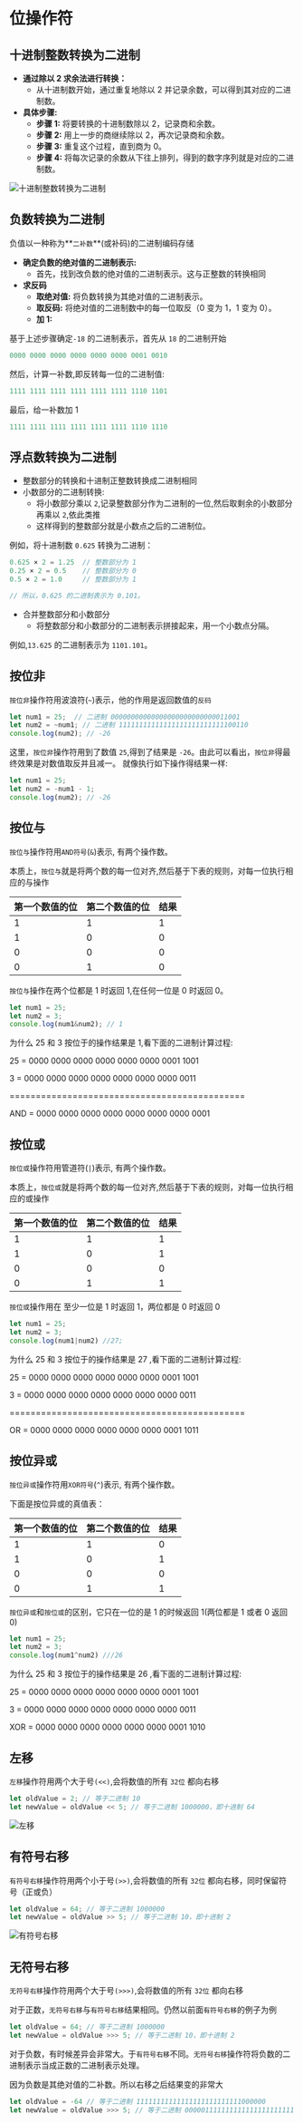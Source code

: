 # 位操作符

## 十进制整数转换为二进制

- **通过除以 2 求余法进行转换：**
  - 从十进制数开始，通过重复地除以 2 并记录余数，可以得到其对应的二进制数。
- **具体步骤:**
  - **步骤 1:** 将要转换的十进制数除以 2，记录商和余数。
  - **步骤 2:** 用上一步的商继续除以 2，再次记录商和余数。
  - **步骤 3:** 重复这个过程，直到商为 0。
  - **步骤 4:** 将每次记录的余数从下往上排列，得到的数字序列就是对应的二进制数。

![十进制整数转换为二进制](./images/3363347273264ae58b7c7dd94d965b64~tplv-k3u1fbpfcp-zoom-in-crop-mark_1512_0_0_0.awebp)

## 负数转换为二进制

负值以一种称为**`二补数`**(或补码)的二进制编码存储

- **确定负数的绝对值的二进制表示:**
  - 首先，找到改负数的绝对值的二进制表示。这与正整数的转换相同
- **求反码**
  - **取绝对值:** 将负数转换为其绝对值的二进制表示。
  - **取反码:** 将绝对值的二进制数中的每一位取反（0 变为 1，1 变为 0）。
  - **加 1:**

基于上述步骤确定`-18` 的二进制表示，首先从 `18` 的二进制开始

```javaScript
0000 0000 0000 0000 0000 0000 0001 0010
```

然后，计算一补数,即反转每一位的二进制值:

```javaScript
1111 1111 1111 1111 1111 1111 1110 1101
```

最后，给一补数加 1

```javaScript
1111 1111 1111 1111 1111 1111 1110 1110
```

## 浮点数转换为二进制

- 整数部分的转换和十进制正整数转换成二进制相同
- 小数部分的二进制转换:
  - 将小数部分乘以 `2`,记录整数部分作为二进制的一位,然后取剩余的小数部分再乘以 `2`,依此类推
  - 这样得到的整数部分就是小数点之后的二进制位。

例如，将十进制数 `0.625` 转换为二进制：

```javaScript
0.625 × 2 = 1.25  // 整数部分为 1
0.25 × 2 = 0.5    // 整数部分为 0
0.5 × 2 = 1.0     // 整数部分为 1

// 所以，0.625 的二进制表示为 0.101。
```

- 合并整数部分和小数部分
  - 将整数部分和小数部分的二进制表示拼接起来，用一个小数点分隔。

例如,`13.625` 的二进制表示为 `1101.101`。

## 按位非

`按位非`操作符用波浪符(`~`)表示，他的作用是返回数值的`反码`

```javaScript
let num1 = 25;  // 二进制 00000000000000000000000000011001
let num2 = ~num1; // 二进制 11111111111111111111111111100110
console.log(num2); // -26
```

这里，`按位非`操作符用到了数值 `25`,得到了结果是 `-26`。由此可以看出，`按位非`得最终效果是对数值取反并且减一。
就像执行如下操作得结果一样:

```javaScript
let num1 = 25;
let num2 = -num1 - 1;
console.log(num2); // -26
```

## 按位与

`按位与`操作符用`AND符号`(`&`)表示, 有两个操作数。

本质上，`按位与`就是将两个数的每一位对齐,然后基于下表的规则，对每一位执行相应的与操作

| 第一个数值的位 | 第二个数值的位 | 结果 |
| -------------- | -------------- | ---- |
| 1              | 1              | 1    |
| 1              | 0              | 0    |
| 0              | 0              | 0    |
| 0              | 1              | 0    |

`按位与`操作在两个位都是 1 时返回 1,在任何一位是 0 时返回 0。

```javaScript
let num1 = 25;
let num2 = 3;
console.log(num1&num2); // 1
```

为什么 25 和 3 按位于的操作结果是 1,看下面的二进制计算过程:

25 = 0000 0000 0000 0000 0000 0000 0001 1001

3 = 0000 0000 0000 0000 0000 0000 0000 0011

=============================================

AND = 0000 0000 0000 0000 0000 0000 0000 0001

## 按位或

`按位或`操作符用管道符(`|`)表示, 有两个操作数。

本质上，`按位或`就是将两个数的每一位对齐,然后基于下表的规则，对每一位执行相应的或操作

| 第一个数值的位 | 第二个数值的位 | 结果 |
| -------------- | -------------- | ---- |
| 1              | 1              | 1    |
| 1              | 0              | 1    |
| 0              | 0              | 0    |
| 0              | 1              | 1    |

`按位或`操作用在 至少一位是 1 时返回 1，两位都是 0 时返回 0

```javaScript
let num1 = 25;
let num2 = 3;
console.log(num1|num2) //27;
```

为什么 25 和 3 按位于的操作结果是 27 ,看下面的二进制计算过程:

25 = 0000 0000 0000 0000 0000 0000 0001 1001

3 = 0000 0000 0000 0000 0000 0000 0000 0011

=============================================

OR = 0000 0000 0000 0000 0000 0000 0001 1011

## 按位异或

`按位异或`操作符用`XOR符号`(`^`)表示, 有两个操作数。

下面是按位异或的真值表：

| 第一个数值的位 | 第二个数值的位 | 结果 |
| -------------- | -------------- | ---- |
| 1              | 1              | 0    |
| 1              | 0              | 1    |
| 0              | 0              | 0    |
| 0              | 1              | 1    |

`按位异或`和`按位或`的区别，它只在一位的是 1 的时候返回 1(两位都是 1 或者 0 返回 0)

```javaScript
let num1 = 25;
let num2 = 3;
console.log(num1^num2) ///26
```

为什么 25 和 3 按位于的操作结果是 26 ,看下面的二进制计算过程:

25 = 0000 0000 0000 0000 0000 0000 0001 1001

3 = 0000 0000 0000 0000 0000 0000 0000 0011

XOR = 0000 0000 0000 0000 0000 0000 0001 1010

## 左移

`左移`操作符用两个大于号`(<<)`,会将数值的所有 `32位` 都向右移

```javaScript
let oldValue = 2; // 等于二进制 10
let newValue = oldValue << 5; // 等于二进制 1000000，即十进制 64
```

![左移](./images/Dingtalk_20240717165401.jpg)

## 有符号右移

`有符号右移`操作符用两个小于号`(>>)`,会将数值的所有 `32位` 都向右移，同时保留符号（正或负）

```javaScript
let oldValue = 64; // 等于二进制 1000000
let newValue = oldValue >> 5; // 等于二进制 10，即十进制 2
```

![有符号右移](./images/Dingtalk_20240717170048.jpg)

## 无符号右移

`无符号右移`操作符用两个大于号`(>>>)`,会将数值的所有 `32位` 都向右移

对于正数，`无符号右移`与`有符号右移`结果相同。仍然以前面`有符号右移`的例子为例

```javaScript
let oldValue = 64; // 等于二进制 1000000
let newValue = oldValue >>> 5; // 等于二进制 10，即十进制 2
```

对于负数，有时候差异会非常大。于`有符号右移`不同。`无符号右移`操作符将负数的二进制表示当成正数的二进制表示处理。

因为负数是其绝对值的二补数。所以右移之后结果变的非常大

```javaScript
let oldValue = -64 // 等于二进制 11111111111111111111111111000000
let newValue = oldValue >>> 5; // 等于二进制 00000111111111111111111111111110 即十进制 134217726
```
